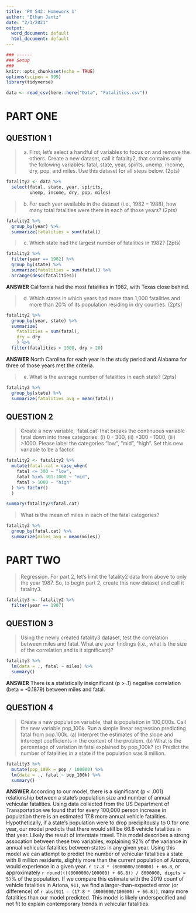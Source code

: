 ```yaml
---
title: 'PA 542: Homework 1'
author: "Ethan Jantz"
date: "2/1/2021"
output:
  word_document: default
  html_document: default
---
```


```r
### ------
### Setup
###
knitr::opts_chunk$set(echo = TRUE)
options(scipen = 999)
library(tidyverse)

data <- read_csv(here::here("Data", "Fatalities.csv"))
```

# PART ONE

## QUESTION 1

> a. First, let’s select a handful of variables to focus on and remove the others. Create a new dataset, call it fatality2, that contains only the following variables: fatal, state, year, spirits, unemp, income, dry, pop, and miles. Use this dataset for all steps below. (2pts)

```r
fatality2 <- data %>%
  select(fatal, state, year, spirits,
         unemp, income, dry, pop, miles)
```

> b. For each year available in the dataset (i.e., 1982 – 1988), how many total fatalities were there in each of those years? (2pts)

```r
fatality2 %>%
  group_by(year) %>%
  summarize(fatalities = sum(fatal))
```

> c. Which state had the largest number of fatalities in 1982? (2pts)

```r
fatality2 %>%
  filter(year == 1982) %>%
  group_by(state) %>%
  summarize(fatalities = sum(fatal)) %>%
  arrange(desc(fatalities))
```

**ANSWER** California had the most fatalities in 1982, with Texas close behind.

> d. Which states in which years had more than 1,000 fatalities and more than 20% of its population residing in dry counties. (2pts)

```r
fatality2 %>%
  group_by(year, state) %>%
  summarize(
    fatalities = sum(fatal),
    dry = dry
    ) %>%
  filter(fatalities > 1000, dry > 20)
```

**ANSWER** North Carolina for each year in the study period and Alabama for three of those years met the criteria.

> e. What is the average number of fatalities in each state? (2pts)

```r
fatality2 %>%
  group_by(state) %>%
  summarize(fatalities_avg = mean(fatal))
```

## QUESTION 2

> Create a new variable, ‘fatal.cat’ that breaks the continuous variable fatal down into three categories: (i) 0 - 300, (ii) >300 - 1000, (iii) >1000. Please label the categories “low”, “mid”, “high”. Set this new variable to be a factor.

```r
fatality2 <- fatality2 %>%
  mutate(fatal.cat = case_when(
    fatal <= 300 ~ "low",
    fatal %in% 301:1000 ~ "mid",
    fatal > 1000 ~ "high"
  ) %>% factor()
  )

summary(fatality2$fatal.cat)
```

> What is the mean of miles in each of the fatal categories?

```r
fatality2 %>%
  group_by(fatal.cat) %>%
  summarize(miles_avg = mean(miles))
```

# PART TWO

> Regression. For part 2, let’s limit the fatality2 data from above to only the year 1987. So, to begin part 2, create this new dataset and call it fatality3.

```r
fatality3 <- fatality2 %>%
  filter(year == 1987)
```

## QUESTION 3

> Using the newly created fatality3 dataset, test the correlation between miles and fatal. What are your findings (i.e., what is the size of the correlation and is it significant)?

```r
fatality3 %>%
  lm(data = ., fatal ~ miles) %>%
  summary()
```

**ANSWER** There is a statistically insignificant (p > .1) negative correlation (beta = -0.1879) between miles and fatal. 

## QUESTION 4

> Create a new population variable, that is population in 100,000s. Call the new variable pop_100k. Run a simple linear regression predicting fatal from pop.100k. (a) Interpret the estimates of the slope and intercept coefficients in the context of the problem. (b) What is the percentage of variation in fatal explained by pop_100k? (c) Predict the number of fatalities in a state if the population was 8 million.

```r
fatality3 %>%
  mutate(pop_100k = pop / 100000) %>%
  lm(data = ., fatal ~ pop_100k) %>%
  summary()
```

**ANSWER** According to our model, there is a significant (p < .001) relationship between a state's population size and number of annual vehicular fatalities. Using data collected from the US Department of Transportation we found that for every 100,000 person increase in population there is an estimated 17.8 more annual vehicle fatalities. Hypothetically, if a state's population were to drop precipitously to 0 for one year, our model predicts that there would still be 66.8 vehicle fatalities in that year. Likely the result of interstate travel. This model describes a strong assocation between these two variables, explaining 92% of the variance in annual vehicular fatalities between states in any given year. Using this model we can attempt to predict the number of vehicular fatalities a state with 8 million residents, slightly more than the current population of Arizona, would experience in a given year. `r 17.8 * (8000000/100000) + 66.8`, or approximately `r round((((8000000/100000) + 66.8)) / 8000000, digits = 5)`% of the population. If we compare this estimate with the 2019 count of vehicle fatalities in Ariona, `911`, we find a larger-than-expected error (or difference) of `r abs(911 - (17.8 * (8000000/100000) + 66.8))`, many more fatalities than our model predicted. This model is likely underspecified and not fit to explain contemporary trends in vehicular fatalities.



